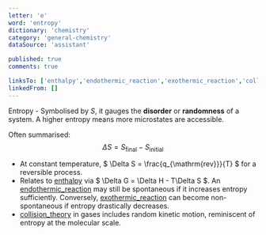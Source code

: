 ```yaml
---
letter: 'e'
word: 'entropy'
dictionary: 'chemistry'
category: 'general-chemistry'
dataSource: 'assistant'

published: true
comments: true

linksTo: ['enthalpy','endothermic_reaction','exothermic_reaction','collision_theory']
linkedFrom: []
---
```


<a id="entropy">Entropy</a> - Symbolised by $S$, it gauges the **disorder** or **randomness** of a system. A higher entropy means more microstates are accessible.

Often summarised:
$$
\Delta S = S_{\mathrm{final}} - S_{\mathrm{initial}}
$$

- At constant temperature, $ \Delta S = \frac{q_{\mathrm{rev}}}{T} $ for a reversible process.
- Relates to [enthalpy](#enthalpy) via $ \Delta G = \Delta H - T\Delta S $. An [endothermic_reaction](#endothermic_reaction) may still be spontaneous if it increases entropy sufficiently. Conversely, [exothermic_reaction](#exothermic_reaction) can become non-spontaneous if entropy drastically decreases.
- [collision_theory](#collision_theory) in gases includes random kinetic motion, reminiscent of entropy at the molecular scale.

